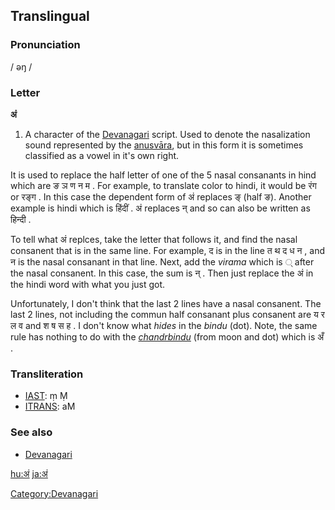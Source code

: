 ==Translingual==

===Pronunciation===
/ əŋ /

===Letter===
'''अं'''

# A character of the [[Devanagari]] script.  Used to denote the nasalization sound represented by the [[anusvāra]], but in this form it is sometimes classified as a vowel in it's own right.

It is used to replace the half letter of one of the 5 nasal consanants in hind which are 
ङ    ञ    ण    न    म .
For example, to translate color to hindi, it would be रंग or रङ्ग . In this case the dependent form of अं replaces ङ् (half ङ).
Another example is hindi which is हिंदीं . अं replaces न् and so can also be written as हिन्दी .

To tell what अं replces, take the letter that follows it, and find the nasal consanent that is in the same line. For example, द is in the line त थ द ध न , and न is the nasal consanant in that line. Next, add the ''virama'' which is ् after the nasal consanent. In this case, the sum is न् . Then just replace the अं in the hindi word with what you just got.

Unfortunately, I don't think that the last 2 lines have a nasal consanent. The last 2 lines, not including the commun half consanant plus consanent are
य र ल व and  श ष स ह .
I don't know what ''hides'' in the ''bindu'' (dot).
Note, the same rule has nothing to do with the ''[[chandrbindu]]'' (from moon and dot) which is अँ .

===Transliteration===
{{rfc-header|Transliteration}}
*[[w:IAST|IAST]]: ṃ  Ṃ
*[[w:ITRANS|ITRANS]]: aM

===See also===
* [[w:Devanagari|Devanagari]]

[[Category:Devanagari]]

[[hu:अं]]
[[ja:अं]]